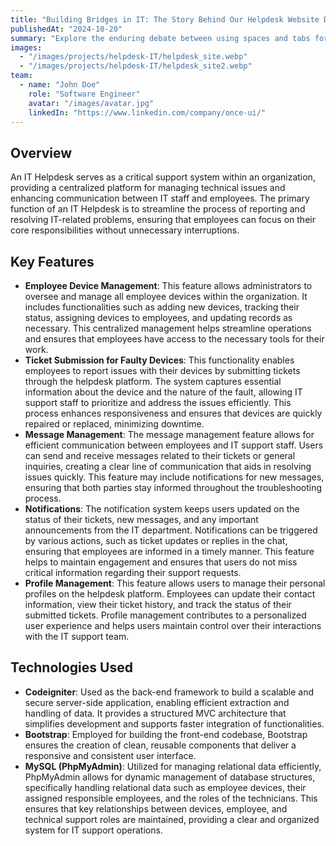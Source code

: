 ```yaml
---
title: "Building Bridges in IT: The Story Behind Our Helpdesk Website Development"
publishedAt: "2024-10-20"
summary: "Explore the enduring debate between using spaces and tabs for code indentation, and why this choice matters more than you might think."
images:
  - "/images/projects/helpdesk-IT/helpdesk_site.webp"
  - "/images/projects/helpdesk-IT/helpdesk_site2.webp"
team:
  - name: "John Doe"
    role: "Software Engineer"
    avatar: "/images/avatar.jpg"
    linkedIn: "https://www.linkedin.com/company/once-ui/"
---
```


## Overview

An IT Helpdesk serves as a critical support system within an organization, providing a centralized platform for managing technical issues and enhancing communication between IT staff and employees. The primary function of an IT Helpdesk is to streamline the process of reporting and resolving IT-related problems, ensuring that employees can focus on their core responsibilities without unnecessary interruptions.

## Key Features

- **Employee Device Management**: This feature allows administrators to oversee and manage all employee devices within the organization. It includes functionalities such as adding new devices, tracking their status, assigning devices to employees, and updating records as necessary. This centralized management helps streamline operations and ensures that employees have access to the necessary tools for their work.
- **Ticket Submission for Faulty Devices**: This functionality enables employees to report issues with their devices by submitting tickets through the helpdesk platform. The system captures essential information about the device and the nature of the fault, allowing IT support staff to prioritize and address the issues efficiently. This process enhances responsiveness and ensures that devices are quickly repaired or replaced, minimizing downtime.
- **Message Management**: The message management feature allows for efficient communication between employees and IT support staff. Users can send and receive messages related to their tickets or general inquiries, creating a clear line of communication that aids in resolving issues quickly. This feature may include notifications for new messages, ensuring that both parties stay informed throughout the troubleshooting process.
- **Notifications**: The notification system keeps users updated on the status of their tickets, new messages, and any important announcements from the IT department. Notifications can be triggered by various actions, such as ticket updates or replies in the chat, ensuring that employees are informed in a timely manner. This feature helps to maintain engagement and ensures that users do not miss critical information regarding their support requests.
- **Profile Management**: This feature allows users to manage their personal profiles on the helpdesk platform. Employees can update their contact information, view their ticket history, and track the status of their submitted tickets. Profile management contributes to a personalized user experience and helps users maintain control over their interactions with the IT support team.

## Technologies Used

- **Codeigniter**: Used as the back-end framework to build a scalable and secure server-side application, enabling efficient extraction and handling of data. It provides a structured MVC architecture that simplifies development and supports faster integration of functionalities.
- **Bootstrap**: Employed for building the front-end codebase, Bootstrap ensures the creation of clean, reusable components that deliver a responsive and consistent user interface.
- **MySQL (PhpMyAdmin)**: Utilized for managing relational data efficiently, PhpMyAdmin allows for dynamic management of database structures, specifically handling relational data such as employee devices, their assigned responsible employees, and the roles of the technicians. This ensures that key relationships between devices, employee, and technical support roles are maintained, providing a clear and organized system for IT support operations.